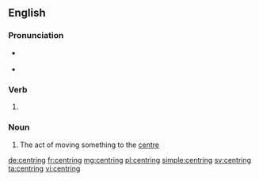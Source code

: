 ==English==

===Pronunciation===
* {{a|UK}} {{IPA|/ˈsɛn.t(ə)ɹɪŋ/|lang=en}}
* {{a|US}} {{IPA|/ˈsɛn.tə.ɹɪŋ/|lang=en}}

===Verb===
{{head|en}}

# {{present participle of|centre}}

===Noun===
{{en-noun}}

# The act of moving something to the [[centre]]

[[de:centring]]
[[fr:centring]]
[[mg:centring]]
[[pl:centring]]
[[simple:centring]]
[[sv:centring]]
[[ta:centring]]
[[vi:centring]]